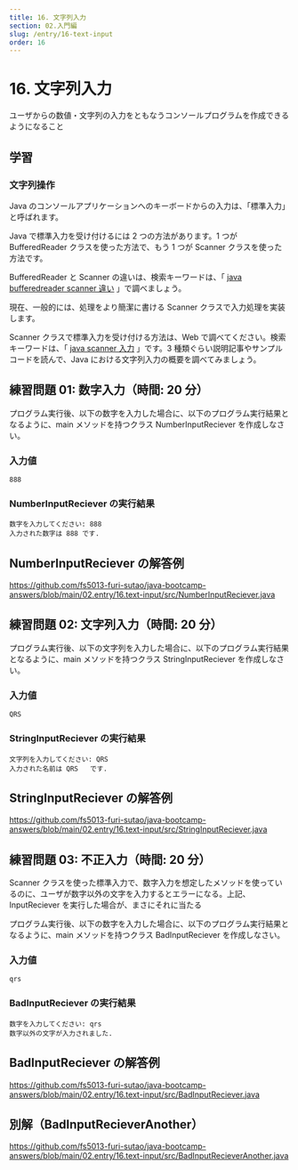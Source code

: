 ```yaml
---
title: 16. 文字列入力
section: 02.入門編
slug: /entry/16-text-input
order: 16
---
```


# 16. 文字列入力

<p class="goal">
  ユーザからの数値・文字列の入力をともなうコンソールプログラムを作成できるようになること
</p>

## 学習

### 文字列操作

Java のコンソールアプリケーションへのキーボードからの入力は、「標準入力」と呼ばれます。

Java で標準入力を受け付けるには 2 つの方法があります。1 つが BufferedReader クラスを使った方法で、もう 1 つが Scanner クラスを使った方法です。

BufferedReader と Scanner の違いは、検索キーワードは、「 [java bufferedreader scanner 違い](https://www.google.com/search?q=java+bufferedreader+scanner+違い) 」で調べましょう。

現在、一般的には、処理をより簡潔に書ける Scanner クラスで入力処理を実装します。

Scanner クラスで標準入力を受け付ける方法は、Web で調べてください。検索キーワードは、「 [java scanner 入力](https://www.google.com/search?q=java+scanner+入力) 」です。3 種類ぐらい説明記事やサンプルコードを読んで、Java における文字列入力の概要を調べてみましょう。

## 練習問題 01: 数字入力（時間: 20 分）

プログラム実行後、以下の数字を入力した場合に、以下のプログラム実行結果となるように、main メソッドを持つクラス NumberInputReciever を作成しなさい。

### 入力値

```
888
```

### NumberInputReciever の実行結果

```
数字を入力してください: 888
入力された数字は 888 です.
```

## NumberInputReciever の解答例

https://github.com/fs5013-furi-sutao/java-bootcamp-answers/blob/main/02.entry/16.text-input/src/NumberInputReciever.java

## 練習問題 02: 文字列入力（時間: 20 分）

プログラム実行後、以下の文字列を入力した場合に、以下のプログラム実行結果となるように、main メソッドを持つクラス StringInputReciever を作成しなさい。

### 入力値

```
QRS
```

### StringInputReciever の実行結果

```
文字列を入力してください: QRS
入力された名前は QRS   です.
```

## StringInputReciever の解答例

https://github.com/fs5013-furi-sutao/java-bootcamp-answers/blob/main/02.entry/16.text-input/src/StringInputReciever.java

## 練習問題 03: 不正入力（時間: 20 分）

Scanner クラスを使った標準入力で、数字入力を想定したメソッドを使っているのに、ユーザが数字以外の文字を入力するとエラーになる。上記、InputReciever を実行した場合が、まさにそれに当たる

プログラム実行後、以下の数字を入力した場合に、以下のプログラム実行結果となるように、main メソッドを持つクラス BadInputReciever を作成しなさい。

### 入力値

```
qrs
```

### BadInputReciever の実行結果

```
数字を入力してください: qrs
数字以外の文字が入力されました.
```

## BadInputReciever の解答例

https://github.com/fs5013-furi-sutao/java-bootcamp-answers/blob/main/02.entry/16.text-input/src/BadInputReciever.java

## 別解（BadInputRecieverAnother）

https://github.com/fs5013-furi-sutao/java-bootcamp-answers/blob/main/02.entry/16.text-input/src/BadInputRecieverAnother.java
